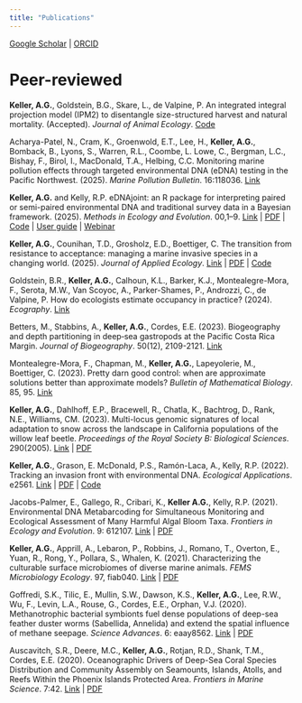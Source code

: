---
title: "Publications"
---

[Google Scholar](https://scholar.google.com/citations?user=5FiapqgAAAAJ&hl=en&oi=ao) \| [ORCID](https://orcid.org/0000-0001-6068-0173)

# Peer-reviewed

**Keller, A.G.**, Goldstein, B.G., Skare, L., de Valpine, P. An integrated integral projection model (IPM2) to disentangle size-structured harvest and natural mortality. (Accepted). *Journal of Animal Ecology*. [Code](https://github.com/abigailkeller/IPMsquared)

Acharya-Patel, N., Cram, K., Groenwold, E.T., Lee, H., **Keller, A.G.**, Bomback, B., Lyons, S., Warren, R.L., Coombe, L. Lowe, C., Bergman, L.C., Bishay, F., Birol, I., MacDonald, T.A., Helbing, C.C. Monitoring marine pollution effects through targeted environmental DNA (eDNA) testing in the Pacific Northwest. (2025). *Marine Pollution Bulletin*. 16:118036. [Link](https://doi.org/10.1016/j.marpolbul.2025.118036)

**Keller, A.G.** and Kelly, R.P. eDNAjoint: an R package for interpreting paired or semi-paired environmental DNA and traditional survey data in a Bayesian framework. (2025). *Methods in Ecology and Evolution*. 00,1–9. [Link](https://doi.org/10.1111/2041-210X.70000) \| [PDF](assets/pubs/Keller_2025b.pdf) \| [Code](https://github.com/ropensci/eDNAjoint) \| [User guide](https://ednajoint.netlify.app/) \| [Webinar](https://www.youtube.com/watch?v=_fBllgza4jU)

**Keller, A.G.**, Counihan, T.D., Grosholz, E.D., Boettiger, C. The transition from resistance to acceptance: managing a marine invasive species in a changing world. (2025). *Journal of Applied Ecology*. [Link](https://doi.org/10.1111/1365-2664.14881) \| [PDF](assets/pubs/Keller_2025a.pdf) \| [Code](https://github.com/abigailkeller/resist-accept)

Goldstein, B.R., **Keller, A.G.**, Calhoun, K.L., Barker, K.J., Montealegre-Mora, F., Serota, M.W., Van Scoyoc, A., Parker-Shames, P., Androzzi, C., de Valpine, P. How do ecologists estimate occupancy in practice? (2024). *Ecography*. [Link](https://doi.org/10.1111/ecog.07402)

Betters, M., Stabbins, A., **Keller, A.G.**, Cordes, E.E. (2023). Biogeography and depth partitioning in deep‐sea gastropods at the Pacific Costa Rica Margin. *Journal of Biogeography*. 50(12), 2109-2121. [Link](https://doi.org/10.1111/jbi.14722) 

Montealegre-Mora, F., Chapman, M., **Keller, A.G.**, Lapeyolerie, M., Boettiger, C. (2023). Pretty darn good control: when are approximate solutions better than approximate models? *Bulletin of Mathematical Biology*. 85, 95. [Link](https://doi.org/10.1007/s11538-023-01198-5)

**Keller, A.G.**, Dahlhoff, E.P., Bracewell, R., Chatla, K., Bachtrog, D., Rank, N.E., Williams, CM. (2023). Multi-locus genomic signatures of local adaptation to snow across the landscape in California populations of the willow leaf beetle. *Proceedings of the Royal Society B: Biological Sciences*. 290(2005). [Link](https://doi.org/10.1098/rspb.2023.0630) \| [PDF](assets/pubs/Keller_2023.pdf)

**Keller, A.G.**, Grason, E. McDonald, P.S., Ramón-Laca, A., Kelly, R.P. (2022). Tracking an invasion front with environmental DNA. *Ecological Applications*. e2561. [Link](https://doi.org/10.1002/eap.2561) \| [PDF](assets/pubs/Keller_2022.pdf) | [Code](https://github.com/abigailkeller/tracking_invasion_front)

Jacobs-Palmer, E., Gallego, R., Cribari, K., **Keller A.G.**, Kelly, R.P. (2021). Environmental DNA Metabarcoding for Simultaneous Monitoring and Ecological Assessment of Many Harmful Algal Bloom Taxa. *Frontiers in Ecology and Evolution*. 9: 612107. [Link](https://doi.org/10.3389/fevo.2021.612107) \| [PDF](assets/pubs/Jacobs-Palmer_2021.pdf)

**Keller, A.G.**, Apprill, A., Lebaron, P., Robbins, J., Romano, T., Overton, E., Yuan, R., Rong, Y., Pollara, S., Whalen, K. (2021). Characterizing the culturable surface microbiomes of diverse marine animals. *FEMS Microbiology Ecology*. 97, fiab040. [Link](https://doi.org/10.1093/femsec/fiab040) \| [PDF](assets/pubs/Keller_2021.pdf)

Goffredi, S.K., Tilic, E., Mullin, S.W., Dawson, K.S., **Keller, A.G.**, Lee, R.W., Wu, F., Levin, L.A., Rouse, G., Cordes, E.E., Orphan, V.J. (2020). Methanotrophic bacterial symbionts fuel dense populations of deep-sea feather duster worms (Sabellida, Annelida) and extend the spatial influence of methane seepage. *Science Advances*. 6: eaay8562. [Link](https://doi.org/10.1126/sciadv.aay8562) \| [PDF](assets/pubs/Goffredi_2020.pdf)

Auscavitch, S.R., Deere, M.C., **Keller, A.G.**, Rotjan, R.D., Shank, T.M., Cordes, E.E. (2020). Oceanographic Drivers of Deep-Sea Coral Species Distribution and Community Assembly on Seamounts, Islands, Atolls, and Reefs Within the Phoenix Islands Protected Area. *Frontiers in Marine Science*. 7:42. [Link](https://doi.org/10.3389/fmars.2020.00042) \| [PDF](assets/pubs/Auscavitch_2020.pdf)

